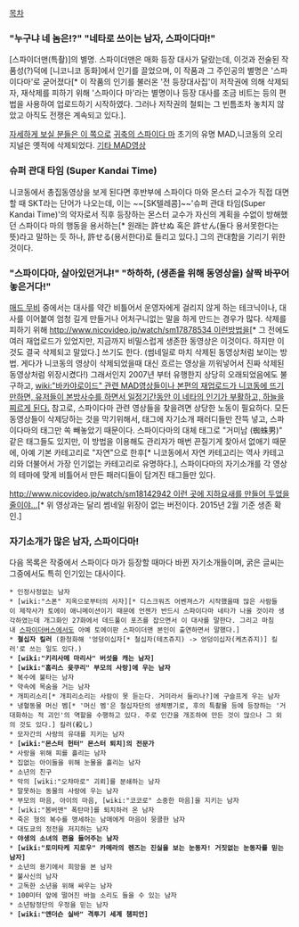 [[목차]]

=== "누구냐 네 놈은!?" "네타로 쓰이는 남자, 스파이다마!" ===

[스파이더맨(특촬)]의 별명. 스파이더맨은 매화 등장 대사가 달랐는데, 이것과 전술된 작품성(?)덕에 [니코니코 동화]에서 인기를 끌었으며, 이 작품과 그 주인공의 별명은 '스파이다마'로 굳어졌다[* 이 작품의 인기를 불러온 '전 등장대사집'이 저작권에 의해 삭제되자, 재삭제를 피하기 위해 '스파이다 마'라는 별명이나 등장 대사를 조금 비트는 등의 편법을 사용하여 업로드하기 시작하였다. 그러나 저작권의 철퇴는 그 빈틈조차 놓치지 않았고 아직도 전쟁은 계속되고 있다.].

[http://saickho.egloos.com/1560336 자세하게 보실 분들은 이 쪽으로]
[http://qtv.freechal.com/movie/QTVMovieView.asp?DocId=1154459 귀축의 스파이다 마] 초기의 유명 MAD,니코동의 오리지널은 옛적에 삭제되었다.
[http://ameika.egloos.com/tag/스파이더맨 기타 MAD영상]

=== 슈퍼 관대 타임 (Super Kandai Time) ===

니코동에서 총집동영상을 보게 된다면 후반부에 스파이다 마와 몬스터 교수가 직접 대면할 때 SKT라는 단어가 나오는데, 이는 ~~[SK텔레콤]~~'슈퍼 관대 타임(Super Kandai Time)'의 약자로서 직후 등장하는 몬스터 교수가 자신의 계획을 수없이 방해했던 스파이다 마의 행동을 용서하는[* 원래는 許せぬ 혹은 許せん(둘다 용서못한다는 뜻)라고 말하는 듯 하나, 許せる(용서한다)로 들리고 있다.] 그의 관대함을 기리기 위한 것이다.

=== "스파이다마, 살아있던거냐!" "하하하, (생존을 위해 동영상을) 살짝 바꾸어 놓은거다!" ===

[[매드 무비]] 중에서는 대사를 약간 비틀어서 운영자에게 걸리지 않게 하는 테크닉이나, 대사를 이어붙여 엄청 길게 만들거나 어처구니없는 말을 하게 만드는 경우가 많다. 삭제를 피하기 위해 [[http://www.nicovideo.jp/watch/sm17878534 이런방법을]][* 그 전에도 여러 재업로드가 있었지만, 지금까지 비밀스럽게 생존한 동영상은 이것이다. 하지만 이것도 결국 삭제되고 말았다.] 쓰기도 한다. (썸네일로 마치 삭제된 동영상처럼 보이는 방법. 게다가 니코동의 영상이 삭제되었을때 대신 흐르는 영상을 끼워넣어서 진짜 삭제된 동영상처럼 위장시켰다!) 그래서인지 2007년 부터 유행한지 상당히 오래되었음에도 불구하고, [[wiki:"바카야로이드" 관련 MAD영상들이나 본편의 재업로드가 니코동에 뜨기만하면, 유저들이 본방사수를 하면서 일정기간동안 이 네타의 인기가 부활하고, 하늘을 찌르게 된다.]] 참고로, 스파이다마 관련 영상들을 찾을려면 상당한 노동이 필요하다. 모든 동영상들이 삭제당하는 것을 막기위해서, 태그에 자기소개 패러디들만 잔뜩 넣고, 스파이다마의 태그만 쏙 빼놓았기 때문이다. 스파이다마의 대체 태그로 "거미남 (蜘蛛男)" 같은 태그들도 있지만, 이 방법을 이용해도 관리자가 매번 끈질기게 찾아서 없애기 때문에, 아예 기본 카테고리로 "자연"으로 한후[* 니코동에서 자연 카테고리는 역사 카테고리와 더불어서 가장 인기없는 카테고리로 유명하다.], 스파이다마의 자기소개를 각 영상의 테마에 맞게 비틀어서 만든 패러디들이 담겨진 태그들만 있다.

[[http://www.nicovideo.jp/watch/sm18142942 이런 곳에 지하요새를 만들어 두었을 줄이야…]][* 위 영상과는 달리 썸네일 위장이 없는 버전이다. 2015년 2월 기준 생존 확인.]
=== 자기소개가 많은 남자, 스파이다마! ===

다음 목록은 작중에서 스파이다 마가 등장할 때마다 바뀐 자기소개들이며, 굵은 글씨는 그중에서도 특히 인기있는 대사이다.

 * 인정사정없는 남자
 * [wiki:"스폰" 지옥으로부터의 사자][* 디스크워즈 어벤져스가 시작했을때 많은 사람들이 제작사가 토에이 애니메이션이기 때문에 언젠가 반드시 스파이다마 네타가 나올 것이라 생각하였는데 개그화인 27화에서 데드풀이 포즈를 잡으면서 이 대사를 말한다. 그리고 마침내 [[스파이더버스]]에서도 아예 토에이판 스파이더맨 본인이 출연하면서 말했다.]
 * '''철십자 킬러''' (환청화해 '엉덩이십자[* 철십자(테츠쥬지) -> 엉덩이십자(케츠쥬지)] 킬러'로 쓰는 일도 있다.)
 * '''[wiki:"키리사메 마리사" 버섯을 캐는 남자]'''
 * '''[wiki:"홈리스 윳쿠리" 부모의 사랑]에 우는 남자'''
 * 복수에 불타는 남자
 * 약속에 목숨을 거는 남자
 * 개피리소리[* 개피리소리는 사람이 못 듣는다. 거미라서 들리나?]에 구슬프게 우는 남자
 * 냉혈동물 머신 벰[* '머신 벰'은 철십자단의 생체병기로, 후의 특촬물 등에 등장하는 '거대화하는 적 괴인'의 역할을 수행하고 있다. 주로 인간을 개조하여 만든 것이 많으나 그 외의 것도 있다.] 킬러(殺し)
 * 모자간의 사랑의 유대를 지키는 남자
 * '''[wiki:"몬스터 헌터" 몬스터 퇴치]의 전문가'''
 * 사랑을 위해 피를 흘리는 남자
 * 집없는 아이들을 위해 눈물을 흘리는 남자
 * 소년의 친구
 * 악의 [wiki:"오챠마로" 괴뢰]를 분쇄하는 남자
 * 말못하는 동물의 사랑에 우는 남자
 * 부모의 마음, 아이의 마음, [wiki:"코코로" 소중한 마음]을 지키는 남자
 * [wiki:"봄버맨" 폭탄마]를 퇴치하러 온 남자
 * 죽은 형의 복수를 맹세하는 남매에게 마음이 뭉클한 남자
 * 대도쿄의 정전을 저지하는 남자
 * '''야생의 소녀의 편을 들어주는 남자'''
 * '''[wiki:"토미타케 지로우" 카메라의 렌즈는 진실을 보는 눈동자! 거짓없는 눈동자를 믿는 남자]'''
 * 소년의 용기에서 희망을 본 남자
 * 불사신의 남자
 * 고독한 소년을 위해 싸우는 남자
 * 100미터 앞에 떨어진 바늘 소리도 들을 수 있는 남자
 * 소년탐정단의 우정을 믿는 남자
 * '''[wiki:"앤더슨 실바" 격투기 세계 챔피언]'''
